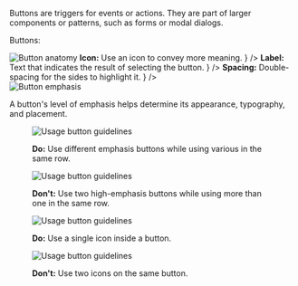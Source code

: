 

<Section contained={true} border={true} style={{ paddingTop: 0 }}>
	<p>
		Buttons are triggers for events or actions. They are part of larger
		components or patterns, such as forms or modal dialogs.
	</p>
	<p>Buttons:</p>
	<List>
		<span label="Move users through a sequence of screens." />
		<span label="Act as a call to action (CTA)." />
		<span label="When used with an icon, they convey meaning more quickly." />
	</List>
</Section>

<Section title="Anatomy" contained={true} border={true}>
	<img
		src={ButtonAnatomy}
		alt="Button anatomy"
		style={{ marginBottom: 20 }}
	/>
	<List>
		<span
			label={
				<>
					<strong>Icon:</strong> Use an icon to convey more meaning.
				</>
			}
		/>
		<span
			label={
				<>
					<strong>Label:</strong> Text that indicates the result of
					selecting the button.
				</>
			}
		/>
		<span
			label={
				<>
					<strong>Spacing:</strong> Double-spacing for the sides to
					highlight it.
				</>
			}
		/>
	</List>
</Section>

<Section title="Emphasis" contained={true} border={true}>
	<img
		src={ButtonEmphasis}
		alt="Button emphasis"
		style={{ marginBottom: 20 }}
	/>
	<p>
		A button's level of emphasis helps determine its appearance, typography,
		and placement.
	</p>
</Section>

<Section title="Content Guidelines" contained={true}>
	<Section
		title={{ content: 'Multiple buttons', small: true }}
		contained={true}
		style={{ paddingLeft: 0, paddingTop: 0, paddingRight: 0 }}
	>
		<Row gutter="sm">
			<Col size="3">
				<figure
					style={{
						display: 'block',
						margin: 0,
						padding: 0,
						border: 0,
					}}
					aria-labelledby="multiple-buttons-do"
				>
					<img
						src={ButtonEmphasisPrimaryRight}
						alt="Usage button guidelines"
						style={{
							display: 'block',
							margin: '0 0 5px',
							padding: 0,
							border: '2px solid #18BB4B',
							borderRadius: 4,
						}}
					/>
					<p
						id="multiple-buttons-do"
						style={{
							padding: '10px 15px',
							borderRadius: 4,
							background: '#E8F8ED',
						}}
					>
						<strong>Do:</strong> Use different emphasis buttons
						while using various in the same row.
					</p>
				</figure>
			</Col>
			<Col size="3">
				<figure
					style={{
						display: 'block',
						margin: 0,
						padding: 0,
						border: 0,
					}}
					aria-labelledby="multiple-buttons-dont"
				>
					<img
						src={ButtonEmphasisPrimaryWrong}
						alt="Usage button guidelines"
						style={{
							display: 'block',
							margin: '0 0 5px',
							padding: 0,
							border: '2px solid #F45C59',
							borderRadius: 4,
						}}
					/>
					<p
						id="multiple-buttons-dont"
						style={{
							padding: '10px 15px',
							borderRadius: 4,
							background: '#FEEFEE',
						}}
					>
						<strong>Don't:</strong> Use two high-emphasis buttons
						while using more than one in the same row.
					</p>
				</figure>
			</Col>
		</Row>
	</Section>
	<Section title={{ content: 'Icon', small: true }} style={{ padding: 0 }}>
		<Row gutter="sm">
			<Col size="3">
				<figure
					style={{
						display: 'block',
						margin: 0,
						padding: 0,
						border: 0,
					}}
					aria-labelledby="icons-do"
				>
					<img
						src={ButtonEmphasisIconRight}
						alt="Usage button guidelines"
						style={{
							display: 'block',
							margin: '0 0 5px',
							padding: 0,
							border: '2px solid #18BB4B',
							borderRadius: 4,
						}}
					/>
					<p
						id="icons-do"
						style={{
							padding: '10px 15px',
							borderRadius: 4,
							background: '#E8F8ED',
						}}
					>
						<strong>Do:</strong> Use a single icon inside a button.
					</p>
				</figure>
			</Col>
			<Col size="3">
				<figure
					style={{
						display: 'block',
						margin: 0,
						padding: 0,
						border: 0,
					}}
					aria-labelledby="icons-dont"
				>
					<img
						src={ButtonEmphasisIconWrong}
						alt="Usage button guidelines"
						style={{
							display: 'block',
							margin: '0 0 5px',
							padding: 0,
							border: '2px solid #F45C59',
							borderRadius: 4,
						}}
					/>
					<p
						id="icons-dont"
						style={{
							padding: '10px 15px',
							borderRadius: 4,
							background: '#FEEFEE',
						}}
					>
						<strong>Don't:</strong> Use two icons on the same
						button.
					</p>
				</figure>
			</Col>
		</Row>
	</Section>
</Section>
